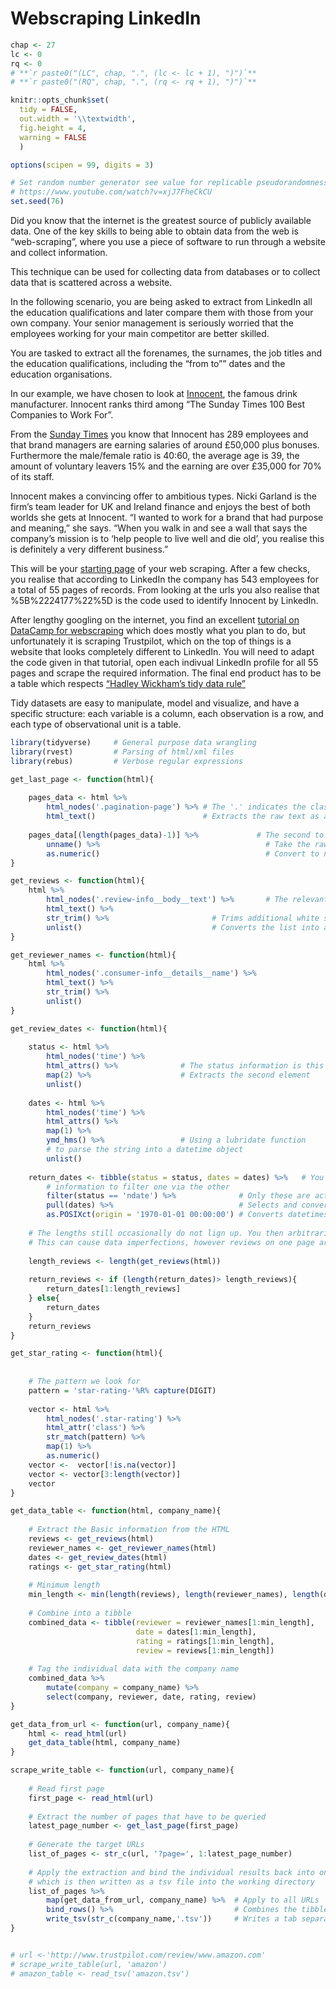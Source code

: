 # Webscraping LinkedIn {#webscraping-linkedin}

```r
chap <- 27
lc <- 0
rq <- 0
# **`r paste0("(LC", chap, ".", (lc <- lc + 1), ")")`**
# **`r paste0("(RQ", chap, ".", (rq <- rq + 1), ")")`**

knitr::opts_chunk$set(
  tidy = FALSE, 
  out.width = '\\textwidth', 
  fig.height = 4,
  warning = FALSE
  )

options(scipen = 99, digits = 3)

# Set random number generator see value for replicable pseudorandomness. Why 76?
# https://www.youtube.com/watch?v=xjJ7FheCkCU
set.seed(76)
```


Did you know that the internet is the greatest source of publicly available data. One of the key skills to being able to obtain data from the web is “web-scraping”, where you use a piece of software to run through a website and collect information. 

This technique can be used for collecting data from databases or to collect data that is scattered across a website.

In the following scenario, you are being asked to extract from LinkedIn all the education qualifications and later compare them with those from your own company. Your senior management is seriously worried that the employees working for your main competitor are better skilled.

You are tasked to extract all the forenames, the surnames, the job titles and the education  qualifications, including the "from to"" dates and the education organisations.

In our example, we have chosen to look at [Innocent](https://www.innocentdrinks.co.uk/), the famous drink manufacturer. Innocent ranks third among "The Sunday Times 100 Best Companies to Work For". 

From the [Sunday Times](https://appointments.thetimes.co.uk/article/best100companies/)
 you know that Innocent has 289 employees and that brand managers are earning salaries of around £50,000 plus bonuses. Furthermore the male/female ratio is 40:60, the average age is	39, the amount of voluntary leavers	15% and the earning are over £35,000 for 70% of its staff.

Innocent makes a convincing offer to ambitious types. Nicki Garland is the firm’s team leader for UK and Ireland finance and enjoys the best of both worlds she gets at Innocent. “I wanted to work for a brand that had purpose and meaning,” she says. “When you walk in and see a wall that says the company’s mission is to ‘help people to live well and die old’, you realise this is definitely a very different business.”

This will be your [starting page](https://www.linkedin.com/search/results/people/v2/?facetCurrentCompany=%5B%2224177%22%5D&page=1) of your web scraping. After a few checks, you realise that according to LinkedIn the company has 543 employees for a total of 55 pages of records. From looking at the urls you also realise that %5B%2224177%22%5D is the code used to identify Innocent by LinkedIn.

After lengthy googling on the internet, you find an excellent [tutorial on DataCamp for webscraping](https://www.datacamp.com/community/tutorials/r-web-scraping-rvest) which does mostly what you plan to do, but unfortunately it is scraping Trustpilot, which on the top of things is a website that looks completely different to LinkedIn. You will need to adapt the code given in that tutorial, open each indivual LinkedIn profile for all 55 pages and scrape the required information. The final end product has to be a table which respects ["Hadley Wickham's tidy data rule"](https://www.jstatsoft.org/article/view/v059i10/v59i10.pdf)

Tidy datasets are easy to manipulate, model and visualize, and have a specific structure: each variable is a column, each observation is a row, and each type of observational unit is a table. 

```r
library(tidyverse)     # General purpose data wrangling
library(rvest)         # Parsing of html/xml files
library(rebus)         # Verbose regular expressions
```

```r

get_last_page <- function(html){
    
    pages_data <- html %>% 
        html_nodes('.pagination-page') %>% # The '.' indicates the class
        html_text()                        # Extracts the raw text as a list
    
    pages_data[(length(pages_data)-1)] %>%             # The second to last of the buttons is the one
        unname() %>%                                     # Take the raw string
        as.numeric()                                     # Convert to number
}

get_reviews <- function(html){
    html %>% 
        html_nodes('.review-info__body__text') %>%       # The relevant tag
        html_text() %>% 
        str_trim() %>%                       # Trims additional white space
        unlist()                             # Converts the list into a vector
}

get_reviewer_names <- function(html){
    html %>% 
        html_nodes('.consumer-info__details__name') %>% 
        html_text() %>% 
        str_trim() %>% 
        unlist()
}

get_review_dates <- function(html){
    
    status <- html %>% 
        html_nodes('time') %>% 
        html_attrs() %>%              # The status information is this time a tag attribute
        map(2) %>%                    # Extracts the second element
        unlist() 
    
    dates <- html %>% 
        html_nodes('time') %>% 
        html_attrs() %>% 
        map(1) %>% 
        ymd_hms() %>%                 # Using a lubridate function 
        # to parse the string into a datetime object
        unlist()
    
    return_dates <- tibble(status = status, dates = dates) %>%   # You combine the status and the date 
        # information to filter one via the other
        filter(status == 'ndate') %>%              # Only these are actual reviews
        pull(dates) %>%                            # Selects and converts to vector
        as.POSIXct(origin = '1970-01-01 00:00:00') # Converts datetimes to POSIX objects
    
    # The lengths still occasionally do not lign up. You then arbitrarily crop the dates to fit
    # This can cause data imperfections, however reviews on one page are generally close in time)
    
    length_reviews <- length(get_reviews(html))
    
    return_reviews <- if (length(return_dates)> length_reviews){
        return_dates[1:length_reviews]
    } else{
        return_dates
    }
    return_reviews
}

get_star_rating <- function(html){
    
    
    # The pattern we look for
    pattern = 'star-rating-'%R% capture(DIGIT)  
    
    vector <- html %>% 
        html_nodes('.star-rating') %>% 
        html_attr('class') %>% 
        str_match(pattern) %>% 
        map(1) %>% 
        as.numeric()  
    vector <-  vector[!is.na(vector)]
    vector <- vector[3:length(vector)]
    vector
}

get_data_table <- function(html, company_name){
    
    # Extract the Basic information from the HTML
    reviews <- get_reviews(html)
    reviewer_names <- get_reviewer_names(html)
    dates <- get_review_dates(html)
    ratings <- get_star_rating(html)
    
    # Minimum length
    min_length <- min(length(reviews), length(reviewer_names), length(dates), length(ratings))
    
    # Combine into a tibble
    combined_data <- tibble(reviewer = reviewer_names[1:min_length],
                            date = dates[1:min_length],
                            rating = ratings[1:min_length],
                            review = reviews[1:min_length]) 
    
    # Tag the individual data with the company name
    combined_data %>% 
        mutate(company = company_name) %>% 
        select(company, reviewer, date, rating, review)
}

get_data_from_url <- function(url, company_name){
    html <- read_html(url)
    get_data_table(html, company_name)
}

scrape_write_table <- function(url, company_name){
    
    # Read first page
    first_page <- read_html(url)
    
    # Extract the number of pages that have to be queried
    latest_page_number <- get_last_page(first_page)
    
    # Generate the target URLs
    list_of_pages <- str_c(url, '?page=', 1:latest_page_number)
    
    # Apply the extraction and bind the individual results back into one table, 
    # which is then written as a tsv file into the working directory
    list_of_pages %>% 
        map(get_data_from_url, company_name) %>%  # Apply to all URLs
        bind_rows() %>%                           # Combines the tibbles into one tibble
        write_tsv(str_c(company_name,'.tsv'))     # Writes a tab separated file
}


# url <-'http://www.trustpilot.com/review/www.amazon.com'
# scrape_write_table(url, 'amazon')
# amazon_table <- read_tsv('amazon.tsv')

```
